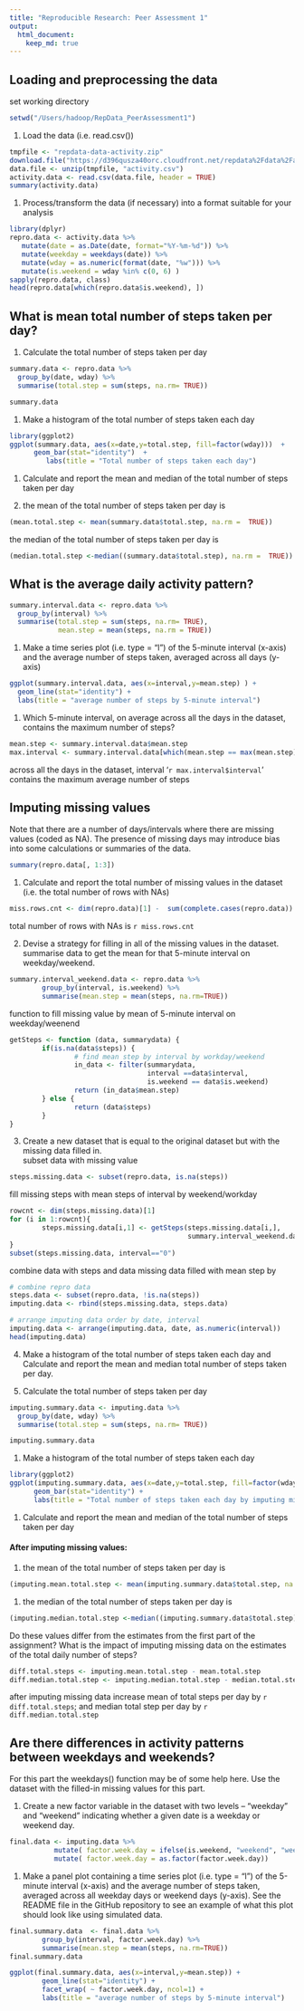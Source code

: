 ```yaml
---
title: "Reproducible Research: Peer Assessment 1"
output: 
  html_document:
    keep_md: true
---
```



## Loading and preprocessing the data
set working directory
```r
setwd("/Users/hadoop/RepData_PeerAssessment1")
```

1. Load the data (i.e. read.csv())
```r
tmpfile <- "repdata-data-activity.zip"
download.file("https://d396qusza40orc.cloudfront.net/repdata%2Fdata%2Factivity.zip", destfile= tmpfile,method="curl")
data.file <- unzip(tmpfile, "activity.csv")
activity.data <- read.csv(data.file, header = TRUE)
summary(activity.data)
```
1. Process/transform the data (if necessary) into a format suitable for your analysis
```r
library(dplyr)
repro.data <- activity.data %>%
   mutate(date = as.Date(date, format="%Y-%m-%d")) %>%
   mutate(weekday = weekdays(date)) %>% 
   mutate(wday = as.numeric(format(date, "%w"))) %>%
   mutate(is.weekend = wday %in% c(0, 6) )
sapply(repro.data, class)
head(repro.data[which(repro.data$is.weekend), ])
```
## What is mean total number of steps taken per day?  
  
1. Calculate the total number of steps taken per day
```r
summary.data <- repro.data %>%
  group_by(date, wday) %>%
  summarise(total.step = sum(steps, na.rm= TRUE))

summary.data
```
1. Make a histogram of the total number of steps taken each day
```r
library(ggplot2)
ggplot(summary.data, aes(x=date,y=total.step, fill=factor(wday)))  +
      geom_bar(stat="identity")  +
         labs(title = "Total number of steps taken each day")
```
  
1. Calculate and report the mean and median of the total number of steps taken per day  

1. the mean of the total number of steps taken per day is   

```r
(mean.total.step <- mean(summary.data$total.step, na.rm =  TRUE))
```
the median of the total number of steps taken per day is  
```r
(median.total.step <-median((summary.data$total.step), na.rm =  TRUE))
```


## What is the average daily activity pattern?
```r
summary.interval.data <- repro.data %>%
  group_by(interval) %>%
  summarise(total.step = sum(steps, na.rm= TRUE), 
            mean.step = mean(steps, na.rm = TRUE))
```
1. Make a time series plot (i.e. type = "l") of the 5-minute interval (x-axis) and the average number of steps taken, averaged across all days (y-axis)   
```r
ggplot(summary.interval.data, aes(x=interval,y=mean.step) ) +
  geom_line(stat="identity") +
  labs(title = "average number of steps by 5-minute interval")
```

1. Which 5-minute interval, on average across all the days in the dataset, contains the maximum number of steps?

```r
mean.step <- summary.interval.data$mean.step
max.interval <- summary.interval.data[which(mean.step == max(mean.step)), ]
```
across all the days in the dataset, interval '`r max.interval$interval`' contains the maximum average number of steps

## Imputing missing values
Note that there are a number of days/intervals where there are missing values (coded as NA). The presence of missing days may introduce bias into some calculations or summaries of the data.
```r
summary(repro.data[, 1:3])
```
1. Calculate and report the total number of missing values in the dataset (i.e. the total number of rows with NAs)  
```r
miss.rows.cnt <- dim(repro.data)[1] -  sum(complete.cases(repro.data))
```
total number of rows with NAs is `r miss.rows.cnt`


2. Devise a strategy for filling in all of the missing values in the dataset. 
summarise data to get the mean for that 5-minute interval on weekday/weekend.  
```r
summary.interval_weekend.data <- repro.data %>%
        group_by(interval, is.weekend) %>%
        summarise(mean.step = mean(steps, na.rm=TRUE))
```
function to fill missing value by mean of 5-minute interval on weekday/weenend  
```r
getSteps <- function (data, summarydata) {  
        if(is.na(data$steps)) {
                # find mean step by interval by workday/weekend
                in_data <- filter(summarydata, 
                                  interval ==data$interval, 
                                  is.weekend == data$is.weekend)
                return (in_data$mean.step)
        } else {
                return (data$steps)
        }
}
```
3. Create a new dataset that is equal to the original dataset but with the missing data filled in.  
subset data with missing value   
```r
steps.missing.data <- subset(repro.data, is.na(steps))
```
fill missing steps with mean steps of interval by weekend/workday
```r
rowcnt <- dim(steps.missing.data)[1]
for (i in 1:rowcnt){
        steps.missing.data[i,1] <- getSteps(steps.missing.data[i,], 
                                            summary.interval_weekend.data)
}
subset(steps.missing.data, interval=="0")
```
combine data with steps and data missing data filled with mean step by  
```r
# combine repro data 
steps.data <- subset(repro.data, !is.na(steps))
imputing.data <- rbind(steps.missing.data, steps.data)

# arrange imputing data order by date, interval
imputing.data <- arrange(imputing.data, date, as.numeric(interval))
head(imputing.data)
```


4. Make a histogram of the total number of steps taken each day and Calculate and report the mean and median total number of steps taken per day. 

1. Calculate the total number of steps taken per day  
```r
imputing.summary.data <- imputing.data %>%
  group_by(date, wday) %>%
  summarise(total.step = sum(steps, na.rm= TRUE))

imputing.summary.data
```
1. Make a histogram of the total number of steps taken each day  
```r
library(ggplot2)
ggplot(imputing.summary.data, aes(x=date,y=total.step, fill=factor(wday)))  +
      geom_bar(stat="identity") +
      labs(title = "Total number of steps taken each day by imputing missing data")
```
  
1. Calculate and report the mean and median of the total number of steps taken per day  

#### After imputing missing values:  
1. the mean of the total number of steps taken per day is  
```r
(imputing.mean.total.step <- mean(imputing.summary.data$total.step, na.rm =  TRUE))
```
1. the median of the total number of steps taken per day is  
```r
(imputing.median.total.step <-median((imputing.summary.data$total.step), na.rm =  TRUE))

```

Do these values differ from the estimates from the first part of the assignment? What is the impact of imputing missing data on the estimates of the total daily number of steps?
```r
diff.total.steps <- imputing.mean.total.step - mean.total.step
diff.median.total.step <- imputing.median.total.step - median.total.step
```
after imputing missing data increase mean of total steps per day by `r diff.total.steps`; and median total step per day by `r diff.median.total.step`

## Are there differences in activity patterns between weekdays and weekends?
For this part the weekdays() function may be of some help here. Use the dataset with the filled-in missing values for this part.

1. Create a new factor variable in the dataset with two levels – “weekday” and “weekend” indicating whether a given date is a weekday or weekend day.
```r
final.data <- imputing.data %>%
           mutate( factor.week.day = ifelse(is.weekend, "weekend", "weekday")) %>%
           mutate( factor.week.day = as.factor(factor.week.day))
```
1. Make a panel plot containing a time series plot (i.e. type = "l") of the 5-minute interval (x-axis) and the average number of steps taken, averaged across all weekday days or weekend days (y-axis). See the README file in the GitHub repository to see an example of what this plot should look like using simulated data.
```r
final.summary.data  <- final.data %>%
        group_by(interval, factor.week.day) %>%
        summarise(mean.step = mean(steps, na.rm=TRUE))
final.summary.data

ggplot(final.summary.data, aes(x=interval,y=mean.step)) +
        geom_line(stat="identity") +
        facet_wrap( ~ factor.week.day, ncol=1) +
        labs(title = "average number of steps by 5-minute interval")
```